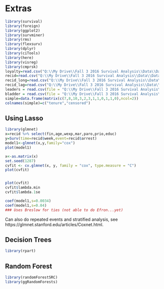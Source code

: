 # Extras



```r
library(survival)
library(foreign)
library(ggplot2)
library(survminer)
library(rms)
library(flexsurv)
library(dplyr)
library(ciTools)
library(here)
library(visreg)
library(cmprsk)
loyalty=read.csv("Q:\\My Drive\\Fall 3 2016 Survival Analysis\\Data\\Data_R\\loyalty.csv",header=T)
recid=read.csv("Q:\\My Drive\\Fall 3 2016 Survival Analysis\\Data\\Data_R\\recid.csv",header=T)
recid_long=read.csv("Q:\\My Drive\\Fall 3 2016 Survival Analysis\\Data\\Data_R\\recid_long.csv",header=T)
recid_lag=read.csv("Q:\\My Drive\\Fall 3 2016 Survival Analysis\\Data\\Data_R\\recid_lag.csv",header=T)
leaders = read.csv(file = "Q:\\My Drive\\Fall 3 2016 Survival Analysis\\Data\\Data_R\\leaders.csv", header = TRUE)
bladder = read.csv(file = "Q:\\My Drive\\Fall 3 2016 Survival Analysis\\Data\\Data_R\\bladder.csv", header = TRUE)
simple=data.frame(matrix(c(7,8,10,3,2,3,1,1,0,1,1,0),ncol=2))
colnames(simple)=c("tenure","censored")

```


## Using Lasso

```r
library(glmnet)
x=recid %>% select(fin,age,wexp,mar,paro,prio,educ)
y=Surv(time=recid$week,event=recid$arrest)
model1<-glmnet(x,y,family="cox")
plot(model1)

x<-as.matrix(x)
set.seed(1287)
cvfit <- cv.glmnet(x, y, family = "cox", type.measure = "C")
plot(cvfit)


plot(cvfit)
cvfit$lambda.min
cvfit$lambda.1se

coef(model1,s=0.0034)
coef(model1,s=0.04)
### Uses Breslow for ties (not able to do Efron...yet)
```
Can also do repeated events and stratified analysis, see https://glmnet.stanford.edu/articles/Coxnet.html.


## Decision Trees
```r
library(rpart)
```

## Random Forest

```r
library(randomForestSRC)
library(ggRandomForests)
```

